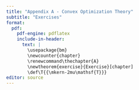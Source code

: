 ```yaml
---
title: "Appendix A - Convex Optimization Theory"
subtitle: "Exercises"
format:
  pdf:
    pdf-engine: pdflatex
    include-in-header:
      text: |
        \usepackage{bm}
        \newcounter{chapter}
        \renewcommand\thechapter{A}
        \newtheorem{exercise}{Exercise}[chapter]
        \def\T{{\mkern-2mu\mathsf{T}}}
editor: source
---
```



\begin{exercise}
Testing $\bm{w} = $
\end{exercise}

\begin{exercise}
$$
\begin{array}{ll}
\underset{\bm{x}}{\mathsf{minimize}} & \bm{c}^\T\bm{x}\\
\mathsf{subject to} & \bm{a}_i^\T\bm{x}\leq b_i, \quad i=1,\ldots,m.
\end{array}
$$
\end{exercise}
